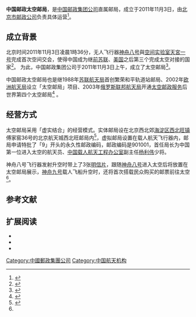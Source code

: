 {{NoteTA
|1 = zh-cn:空间站;zh-tw:太空站
|2 = zh-cn:空间实验室;zh-tw:太空實驗室
}}
{{Infobox PRCG
|color = green
|机构名称 = 中国邮政太空邮局
|标志1 = 
|标志1宽度 = 200px
|职位1 = 局长
|人员1 = [[杨利伟|杨利伟]]
|衔级1 = [[中国人民解放军少将|少将]]
|职位2 = 
|人员2 = 
|人数2 = 
|授权法源 = {{s|中华人民共和国邮政法}}
|组织上级 = [[中国邮政集团公司|中国邮政集团公司]]
|业务上级 = [[北京市邮政公司|北京市邮政公司]]（具体运营）
|机构类型 = [[中国邮政集团公司|中国邮政集团公司]]直属邮局
|行政级别 = 
|成立时间 = 2011年11月3日上午
|地址1 = [[北京航天城|北京航天城]][[西北旺邮局|西北旺邮局]]（实体）
|邮址1 = 中国[[神舟飛船|载人航天器]]（虚拟）
|邮编1 = 901001
|电话1 = 
|官网1 = [https://web.archive.org/web/20120517053009/http://www.bjpost.com.cn/2jdw_204_11.jsp www.bjpost.com]
|A = {{UNO}}
|a = [[萬國郵政聯盟|萬國郵政聯盟]]
}}

'''中国邮政太空邮局'''，是[[中国邮政集团公司|中国邮政集团公司]]直属邮局，成立于2011年11月3日，由[[北京市邮政公司|北京市邮政公司]]负责具体运营<ref name="中新网">{{cite web |url = http://news.qq.com/a/20111103/001775.htm |title = 中国邮政太空邮局开通 邮政编码为901001 |publisher = 腾讯网转中国新闻网 |date = 2011-11-03 |accessdate =  |author = 中新网电 |archive-date = 2011-11-06 |archive-url = https://web.archive.org/web/20111106011635/http://news.qq.com/a/20111103/001775.htm |dead-url = no }}</ref>。

==成立背景==
北京时间2011年11月3日凌晨1時36分，无人飞行器[[神舟八号|神舟八号]]與[[空间站|空间实验室]][[天宮一号|天宮一号]]完成首次空间交会，使得中国成为继[[前苏联|前苏联]]、[[美国|美国]]之后第三个完成太空对接的国家<ref name="新华网专页">{{cite web |url = http://www.xinhuanet.com/mil/zt/tiangong1/ |title = 天宫一号神舟八号空间交会对接 |publisher = [[新华网|新华网]] |date = 2011-11-03 |accessdate =  |archive-date = 2011-10-07 |archive-url = https://web.archive.org/web/20111007151958/http://www.xinhuanet.com/mil/zt/tiangong1/ |dead-url = no }}</ref>。
为此，中国邮政集团公司于2011年11月3日上午，成立了太空邮局<ref name="新华网">{{cite web |url = http://news.xinhuanet.com/tech/2011-11/04/c_122236276.htm |title = 我国开通太空邮局 航天英雄杨利伟出任首任局长 |publisher = 新华网 |date = 2011-11-04 |accessdate =  |author = 左娅 |archive-date = 2013-11-16 |archive-url = https://web.archive.org/web/20131116090505/http://news.xinhuanet.com/tech/2011-11/04/c_122236276.htm |dead-url = no }}</ref>。

中国邮政太空邮局也是继1988年[[苏联航天局|苏联航天局]]首创繁荣和平轨道站邮局、2002年[[欧洲航天局|欧洲航天局]]设立「太空邮局」项目、2003年[[俄罗斯联邦航天局|俄罗斯联邦航天局]]开通[[太空邮政服务|太空邮政服务]]后世界第四个太空邮局<ref name="东方网">{{cite web |url = http://news.eastday.com/c/20111104/u1a6186267.html |title = 中国太空邮局开通 寄信至太空或将实现 |publisher = 东方网 |date = 2011-11-04 |accessdate =  |author = 方翔 |archive-date = 2013-10-29 |archive-url = https://web.archive.org/web/20131029195545/http://news.eastday.com/c/20111104/u1a6186267.html |dead-url = no }}</ref> 。

== 经营方式 ==
太空邮局采用「虚实结合」的经营模式。实体邮局设在北京西北郊[[海淀区|海淀区]][[西北旺镇|西北旺镇]]傅家窑36号的北京航天城西北旺邮局内<ref>{{cite web|url =http://www.bjpost.com.cn/2jdw_204_11.jsp|title =北京邮政公司西北旺邮局|publisher =中国邮政北京市邮政公司|date =|accessdate =|author =|deadurl =yes|archiveurl =https://web.archive.org/web/20120517053009/http://www.bjpost.com.cn/2jdw_204_11.jsp|archivedate =2012-05-17}}</ref>，虚拟邮局设置在载人航天飞行器内，邮局申请特批了「9」开头的永久性邮政编码，邮政编码是901001，首任局长为中国第一位进入太空的航天员、[[中国载人航天工程办公室|中国载人航天工程办公室]]副主任[[杨利伟|杨利伟]]少将。

神舟八号飞行器发射升空时带上了3张[[明信片|明信片]]，跟随[[神舟八号|神舟八号]]进入太空后将放置在太空邮局展示，[[神舟九号|神舟九号]]载人飞船升空时，还将首次搭载民众购买的邮票前往太空<ref name="中新网" />。

== 参考文献 ==
{{Reflist|2}}

== 扩展阅读 ==
* {{cite web |url = http://www.hangzhou.com.cn/20070912/ca1377107.htm |title = 国际空间站太空邮局即将开业 |publisher = 《[[科技日报|科技日报]]》 |date = 2007-09-22 |accessdate =  |author = 张浩 |archive-url = https://web.archive.org/web/20131029184411/http://www.hangzhou.com.cn/20070912/ca1377107.htm |archive-date = 2013-10-29 |dead-url = yes }}
*{{cite web |url = http://scitech.people.com.cn/GB/6319138.html |title = 欧洲“太空邮局”项目首次试验失败 |publisher = 《科技日报》 |date = 2007-09-27 |accessdate =  |author = 董爱波 |archive-date = 2012-03-28 |archive-url = https://web.archive.org/web/20120328110044/http://scitech.people.com.cn/GB/6319138.html |dead-url = no }}
*{{cite web |url = http://www.people.com.cn/GB/kejiao/230/3818/4549/20010307/411076.html |title = 苏联的第一个太空邮局开业 |publisher = 《[[人民日报|人民日报]]》 |date = 1988-12-11 |accessdate =  |author =  |archive-date = 2013-10-29 |archive-url = https://web.archive.org/web/20131029192455/http://www.people.com.cn/GB/kejiao/230/3818/4549/20010307/411076.html |dead-url = no }}

[[Category:中國郵政集團公司|Category:中國郵政集團公司]]
[[Category:中国航天机构|Category:中国航天机构]]